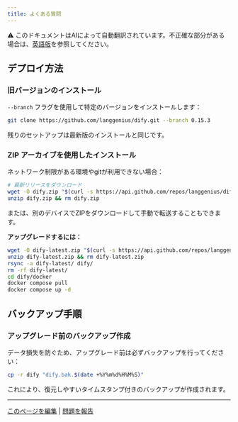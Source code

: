 ```yaml
---
title: よくある質問
---
```


<Note> ⚠️ このドキュメントはAIによって自動翻訳されています。不正確な部分がある場合は、[英語版](/en/self-hosting/quick-start/faqs)を参照してください。</Note>

## デプロイ方法

### 旧バージョンのインストール

`--branch` フラグを使用して特定のバージョンをインストールします：

```bash
git clone https://github.com/langgenius/dify.git --branch 0.15.3
```

残りのセットアップは最新版のインストールと同じです。

### ZIP アーカイブを使用したインストール

ネットワーク制限がある環境やgitが利用できない場合：

```bash
# 最新リリースをダウンロード
wget -O dify.zip "$(curl -s https://api.github.com/repos/langgenius/dify/releases/latest | jq -r '.zipball_url')"
unzip dify.zip && rm dify.zip
```

または、別のデバイスでZIPをダウンロードして手動で転送することもできます。

**アップグレードするには：**
```bash
wget -O dify-latest.zip "$(curl -s https://api.github.com/repos/langgenius/dify/releases/latest | jq -r '.zipball_url')"
unzip dify-latest.zip && rm dify-latest.zip
rsync -a dify-latest/ dify/
rm -rf dify-latest/
cd dify/docker
docker compose pull
docker compose up -d
```

## バックアップ手順

### アップグレード前のバックアップ作成

データ損失を防ぐため、アップグレード前は必ずバックアップを行ってください：

```bash
cp -r dify "dify.bak.$(date +%Y%m%d%H%M%S)"
```

これにより、復元しやすいタイムスタンプ付きのバックアップが作成されます。

---

[このページを編集](https://github.com/langgenius/dify-docs/edit/main/en/self-hosting/dify-community/faqs.mdx) | [問題を報告](https://github.com/langgenius/dify-docs/issues/new?template=docs.yml)